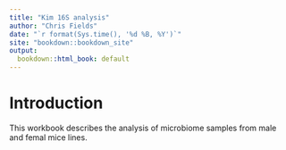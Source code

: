 ```yaml
---
title: "Kim 16S analysis"
author: "Chris Fields"
date: "`r format(Sys.time(), '%d %B, %Y')`"
site: "bookdown::bookdown_site"
output:
  bookdown::html_book: default
---
```


# Introduction

This workbook describes the analysis of microbiome samples from male and femal mice lines.
